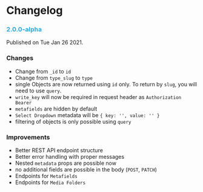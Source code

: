 # Changelog

### <font color="#28ACE2">2.0.0-alpha</font>

Published on Tue Jan 26 2021.

### Changes

- Change from `_id` to `id`
- Change from `type_slug` to `type`
- single Objects are now returned using `id` only. To return by `slug`, you will need to use `query`.
- `write_key` will now be required in request header as `Authorization Bearer`
- `metafields` are hidden by default
- `Select Dropdown` metadata will be `{ key: '', value: '' }`
- filtering of objects is only possible using `query`

### Improvements

- Better REST API endpoint structure
- Better error handling with proper messages
- Nested `metadata` props are possible now
- no additional fields are possible in the body (`POST`, `PATCH`)
- Endpoints for `Metafields`
- Endpoints for `Media Folders`

